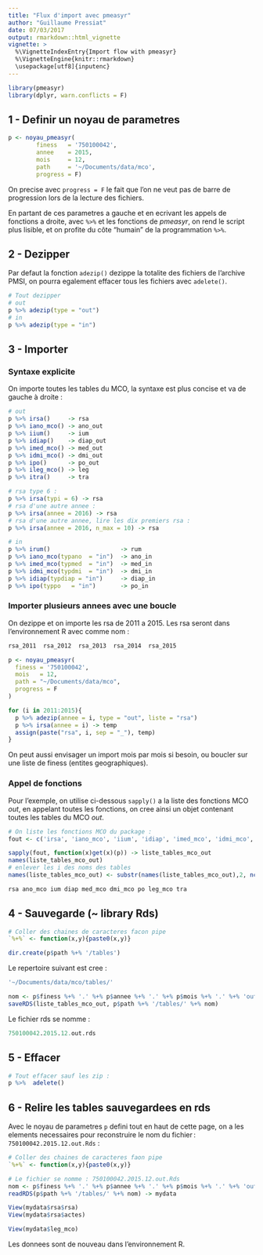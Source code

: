 ```yaml
---
title: "Flux d'import avec pmeasyr"
author: "Guillaume Pressiat"
date: 07/03/2017
output: rmarkdown::html_vignette
vignette: >
  %\VignetteIndexEntry{Import flow with pmeasyr}
  %\VignetteEngine{knitr::rmarkdown}
  \usepackage[utf8]{inputenc}
---
```


```r
library(pmeasyr)
library(dplyr, warn.conflicts = F)
```

## 1 - Definir un noyau de parametres


```r
p <- noyau_pmeasyr(
        finess   = '750100042',
        annee    = 2015,
        mois     = 12,
        path     = '~/Documents/data/mco',
        progress = F)
```

On precise avec `progress = F` le fait que l'on ne veut pas de barre de progression lors de la lecture des fichiers.

En partant de ces parametres a gauche et en ecrivant les appels de fonctions a droite, avec `%>%` et les fonctions de *pmeasyr*, on rend le script plus lisible, et on profite du côte "humain" de la programmation `%>%`.

## 2 - Dezipper

Par defaut la fonction `adezip()` dezippe la totalite des fichiers de l'archive PMSI, on pourra egalement effacer tous les fichiers avec `adelete()`.

```r
# Tout dezipper
# out
p %>% adezip(type = "out")
# in
p %>% adezip(type = "in")
```


## 3 - Importer

### Syntaxe explicite

On importe toutes les tables du MCO, la syntaxe est plus concise et va de gauche à droite : 

```r

# out
p %>% irsa()     -> rsa
p %>% iano_mco() -> ano_out
p %>% iium()     -> ium
p %>% idiap()    -> diap_out
p %>% imed_mco() -> med_out
p %>% idmi_mco() -> dmi_out
p %>% ipo()      -> po_out
p %>% ileg_mco() -> leg
p %>% itra()     -> tra

# rsa type 6 : 
p %>% irsa(typi = 6) -> rsa
# rsa d'une autre annee :
p %>% irsa(annee = 2016) -> rsa
# rsa d'une autre annee, lire les dix premiers rsa :
p %>% irsa(annee = 2016, n_max = 10) -> rsa

# in
p %>% irum()                    -> rum
p %>% iano_mco(typano  = "in")  -> ano_in
p %>% imed_mco(typmed  = "in")  -> med_in
p %>% idmi_mco(typdmi  = "in")  -> dmi_in
p %>% idiap(typdiap = "in")     -> diap_in
p %>% ipo(typpo   = "in")       -> po_in
```



### Importer plusieurs annees avec une boucle

On dezippe et on importe les rsa de 2011 a 2015.
Les rsa seront dans l'environnement R avec comme nom : 

```r
rsa_2011  rsa_2012  rsa_2013  rsa_2014  rsa_2015
```

```r
p <- noyau_pmeasyr(
  finess = '750100042',
  mois   = 12,
  path = "~/Documents/data/mco",
  progress = F
)

for (i in 2011:2015){
  p %>% adezip(annee = i, type = "out", liste = "rsa")
  p %>% irsa(annee = i) -> temp
  assign(paste("rsa", i, sep = "_"), temp)
}

```

On peut aussi envisager un import mois par mois si besoin, ou boucler sur une liste de finess (entites geographiques).


### Appel de fonctions


Pour l'exemple, on utilise ci-dessous `sapply()` a la liste des fonctions MCO *out*, en appelant toutes les fonctions, on cree ainsi un objet contenant toutes les tables du MCO *out*. 

```r
# On liste les fonctions MCO du package :
fout <- c('irsa', 'iano_mco', 'iium', 'idiap', 'imed_mco', 'idmi_mco', 'ipo', 'ileg_mco', 'itra')

sapply(fout, function(x)get(x)(p)) -> liste_tables_mco_out
names(liste_tables_mco_out)
# enlever les i des noms des tables
names(liste_tables_mco_out) <- substr(names(liste_tables_mco_out),2, nchar(names(liste_tables_mco_out)))
```


```r
rsa ano_mco ium diap med_mco dmi_mco po leg_mco tra
```

## 4 - Sauvegarde (~ library Rds)

```r
# Coller des chaines de caracteres facon pipe
`%+%` <- function(x,y){paste0(x,y)}

dir.create(p$path %+% '/tables')
```


Le repertoire suivant est cree : 

```r
'~/Documents/data/mco/tables/'
```

```r
nom <- p$finess %+% '.' %+% p$annee %+% '.' %+% p$mois %+% '.' %+% 'out' %+% '.' %+% 'rds'
saveRDS(liste_tables_mco_out, p$path %+% '/tables/' %+% nom)
```

Le fichier rds se nomme : 

```r
750100042.2015.12.out.rds
```

## 5 - Effacer


```r
# Tout effacer sauf les zip : 
p %>%  adelete()
```

## 6 - Relire les tables sauvegardees en rds 


Avec le noyau de parametres `p` defini tout en haut de cette page, on a les elements necessaires pour reconstruire le nom du fichier&thinsp;: `750100042.2015.12.out.Rds` : 

```r
# Coller des chaines de caracteres faon pipe
`%+%` <- function(x,y){paste0(x,y)}

# Le fichier se nomme : 750100042.2015.12.out.Rds
nom <- p$finess %+% '.' %+% p$annee %+% '.' %+% p$mois %+% '.' %+% 'out' %+% '.' %+% 'Rds'
readRDS(p$path %+% '/tables/' %+% nom) -> mydata

View(mydata$rsa$rsa)
View(mydata$rsa$actes)

View(mydata$leg_mco)
```

Les donnees sont de nouveau dans l'environnement R.
